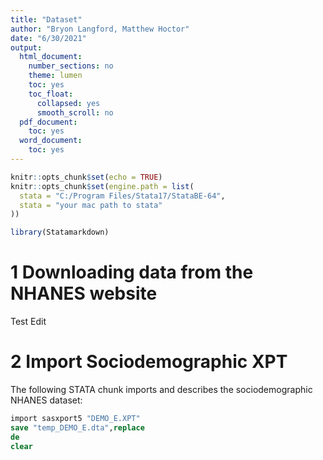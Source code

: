 ```yaml
---
title: "Dataset"
author: "Bryon Langford, Matthew Hoctor"
date: "6/30/2021"
output:
  html_document:
    number_sections: no
    theme: lumen
    toc: yes
    toc_float:
      collapsed: yes
      smooth_scroll: no
  pdf_document:
    toc: yes
  word_document:
    toc: yes
---
```


```r
knitr::opts_chunk$set(echo = TRUE)
knitr::opts_chunk$set(engine.path = list(
  stata = "C:/Program Files/Stata17/StataBE-64",
  stata = "your mac path to stata"
))
```

```r
library(Statamarkdown)
```

# 1 Downloading data from the NHANES website
Test Edit

# 2 Import Sociodemographic XPT

The following STATA chunk imports and describes the sociodemographic NHANES dataset:

```stata
import sasxport5 "DEMO_E.XPT"
save "temp_DEMO_E.dta",replace
de
clear
```
